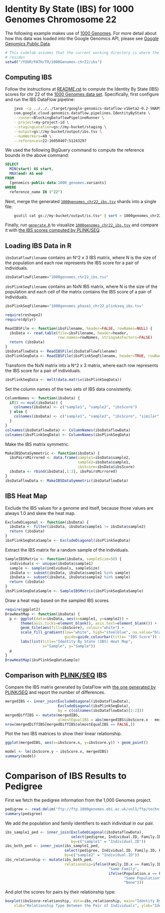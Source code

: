 <!-- Copyright 2014 Google Inc. All rights reserved. -->

<!-- Licensed under the Apache License, Version 2.0 (the "License"); -->
<!-- you may not use this file except in compliance with the License. -->
<!-- You may obtain a copy of the License at -->

<!--     http://www.apache.org/licenses/LICENSE-2.0 -->

<!-- Unless required by applicable law or agreed to in writing, software -->
<!-- distributed under the License is distributed on an "AS IS" BASIS, -->
<!-- WITHOUT WARRANTIES OR CONDITIONS OF ANY KIND, either express or implied. -->
<!-- See the License for the specific language governing permissions and -->
<!-- limitations under the License. -->

# Identity By State (IBS) for 1000 Genomes Chromosome 22

The following example makes use of [1000
Genomes](https://cloud.google.com/genomics/data/1000-genomes). For more detail
about how this data was loaded into the Google Genomics API, please see [Google
Genomics Public Data](https://cloud.google.com/genomics/data/1000-genomes).

```r
# This codelab assumes that the current working directory is where the Rmd file
# resides
setwd("/YOUR/PATH/TO/1000Genomes-chr22/ibs")
```

## Computing IBS

Follow the instructions at [README.rst](../../../README.rst) to compute the
Identity By State (IBS) scores for chr 22 of the [1000 Genomes data
set](https://cloud.google.com/genomics/data/1000-genomes). Specifically, first
configure and run the IBS DataFlow pipeline:

```sh
    java -cp ../../../target/google-genomics-dataflow-v1beta2-0.2-SNAPSHOT.jar \
    com.google.cloud.genomics.dataflow.pipelines.IdentityByState \
    --runner=BlockingDataflowPipelineRunner \
    --project=my-project-id \
    --stagingLocation=gs://my-bucket/staging \
    --output=gs://my-bucket/output/ibs.tsv \
    --numWorkers=40 \
    --references=22:16050407:51243297
```

We used the following BigQuery command to compute the reference bounds in the
above command:

```sql
SELECT
  MIN(start) AS start,
  MAX(end) AS end
FROM
  [genomics-public-data:1000_genomes.variants]
WHERE
  reference_name IN ("22")
  ```

Next, merge the generated
[`1000genomes_chr22_ibs.tsv`](1000genomes_chr22_ibs.tsv) shards into a single
file:

```sh
    gsutil cat gs://my-bucket/output/is.tsv* | sort > 1000genomes_chr22_ibs.tsv
```

Finally, run [`generate.R`](generate.R) to visualize
[`1000genomes_chr22_ibs.tsv`](1000genomes_chr22_ibs.tsv) and compare it with
[the IBS scores computed by
PLINK/SEQ](https://raw.githubusercontent.com/googlegenomics/codelabs/master/R/1000Genomes-BRCA1-analysis/data/plinkseqIBS/chr22/ALL.chr22.integrated_phase1_v3.20101123.snps_indels_svs.genotypes.ibs).

## Loading IBS Data in R

`ibsDataFlowFilename` contains an N^2 x 3 IBS matrix, where N is the size of the
population and each row represents the IBS score for a pair of individuals.

```r
ibsDataFlowFilename="1000genomes_chr22_ibs.tsv"
```

`ibsPlinkSeqFilename` contains an NxN IBS matrix, where N is the size of the population
and each cell of the matrix contains the IBS score of a pair of individuals.

```r
ibsPlinkSeqFilename="1000genomes_phase1_chr22_plinkseq_ibs.tsv"
```

```r
require(reshape2)
require(dplyr)

ReadIBSFile <- function(ibsFilename, header=FALSE, rowNames=NULL) {
  ibsData <- read.table(file=ibsFilename, header=header,
                        row.names=rowNames, stringsAsFactors=FALSE)
  return (ibsData)
}
ibsDataflowData <- ReadIBSFile(ibsDataFlowFilename)
ibsPlinkSeqData <- ReadIBSFile(ibsPlinkSeqFilename, header=TRUE, rowNames=1)
```

Transform the NxN matrix into a N^2 x 3 matrix, where each row represents the
IBS score for a pair of individuals.

```r
ibsPlinkSeqData <- melt(data.matrix(ibsPlinkSeqData))
```

Set the column names of the two sets of IBS data consistently.

```r
ColumnNames <- function(ibsData) { 
  if(3 == ncol(ibsData)) {
    colnames(ibsData) <- c("sample1", "sample2", "ibsScore")
  } else {
    colnames(ibsData) <- c("sample1", "sample2", "ibsScore", "similar", "observed")
  }
}
colnames(ibsDataflowData) <- ColumnNames(ibsDataflowData)
colnames(ibsPlinkSeqData) <- ColumnNames(ibsPlinkSeqData)
```

Make the IBS matrix symmetric.

```r
MakeIBSDataSymmetric <- function(ibsData) {
  ibsPairsMirrored <- data.frame(sample1=ibsData$sample2,
                                 sample2=ibsData$sample1,
                                 ibsScore=ibsData$ibsScore)
  ibsData <- rbind(ibsData[,1:3], ibsPairsMirrored)
}
ibsDataflowData <- MakeIBSDataSymmetric(ibsDataflowData)
```

## IBS Heat Map

Exclude the IBS values for a genome and itself, because those values are always
1.0 and skew the heat map.

```r
ExcludeDiagonal <- function(ibsData) {
  ibsData <- filter(ibsData, ibsData$sample1 != ibsData$sample2)
  return (ibsData)
}
ibsPlinkSeqDataSample <- ExcludeDiagonal(ibsPlinkSeqData)
```

Extract the IBS matrix for a random sample of the individuals.

```r
SampleIBSMatrix <- function(ibsData, sampleSize=50) {
  individuals <- unique(ibsData$sample1)
  sample <- sample(individuals, sampleSize)
  ibsData <- subset(ibsData, ibsData$sample1 %in% sample)
  ibsData <- subset(ibsData, ibsData$sample2 %in% sample)
  return (ibsData)
}
ibsPlinkSeqDataSample <- SampleIBSMatrix(ibsPlinkSeqDataSample)
```

Draw a heat map based on the sampled IBS scores.

```r
require(ggplot2)
DrawHeatMap <- function(ibsData) {
  p <- ggplot(data=ibsData, aes(x=sample1, y=sample2)) +
       theme(axis.ticks=element_blank(), axis.text=element_blank()) +
       geom_tile(aes(fill=ibsScore), colour="white") +
       scale_fill_gradient(low="white", high="steelblue", na.value="black",
                           guide=guide_colourbar(title= "IBS Score")) +
       labs(list(title="Identity By State (IBS) Heat Map",
                 x="Sample", y="Sample"))
  p
}
DrawHeatMap(ibsPlinkSeqDataSample)
```

## Comparison with [PLINK/SEQ](https://atgu.mgh.harvard.edu/plinkseq/) IBS

Compare the IBS matrix generated by DataFlow with [the one generated by
PLINK/SEQ](https://raw.githubusercontent.com/deflaux/codelabs/qc-codelab/R/1000Genomes-BRCA1-analysis/data/plinkseqIBS/chr22/ALL.chr22.integrated_phase1_v3.20101123.snps_indels_svs.genotypes.ibs)
and report the number of differences.

```r
mergedIBS <- inner_join(ExcludeDiagonal(ibsDataflowData),
                        ExcludeDiagonal(ibsPlinkSeqData),
                        by = c(colnames(ibsDataflowData)[1:2]))
mergedDiffIBS <- mutate(mergedIBS, 
                        almostEqualIBS = abs(mergedIBS$ibsScore.x - mergedIBS$ibsScore.y) < 1e-5)
nrow(mergedDiffIBS[mergedDiffIBS$almostEqualIBS == FALSE,])
```

Plot the two IBS matrices to show their linear relationship.

```r
ggplot(mergedIBS, aes(x=ibsScore.x, y=ibsScore.y)) + geom_point()
```

```r
model <- lm(ibsScore.y ~ ibsScore.x, mergedIBS)
summary(model)
```

Comparison of IBS Results to Pedigree
===================================================

First we fetch the pedigree information from the 1,000 Genomes project.
```r
pedigree <- read.delim("ftp://ftp.1000genomes.ebi.ac.uk/vol1/ftp/technical/working/20130606_sample_info/20130606_g1k.ped", as.is=TRUE)
summary(pedigree)
```

We add the population and family identifiers to each individual in our pair.
```r
ibs_sample1_ped <- inner_join(ExcludeDiagonal(ibsDataflowData),
                              select(pedigree, Individual.ID, Family.ID, Population),
                              by=c("sample1" = "Individual.ID"))
ibs_both_ped <- inner_join(ibs_sample1_ped,
                           select(pedigree, Individual.ID, Family.ID, Population),
                           by=c("sample2" = "Individual.ID"))
ibs_relationship <- mutate(ibs_both_ped,
                           relationship=ifelse(Family.ID.x == Family.ID.y,
                                               "Same Family",
                                               ifelse(Population.x == Population.y,
                                                      "Same Population",
                                                      "None")))
```

And plot the scores for pairs by their relationship type:
```r
boxplot(ibsScore~relationship, data=ibs_relationship, main="Identity By State Results compared to Pedigree", 
    xlab="Relationship Type Between the Pair of Individuals", ylab="Identity By State Score")
```
